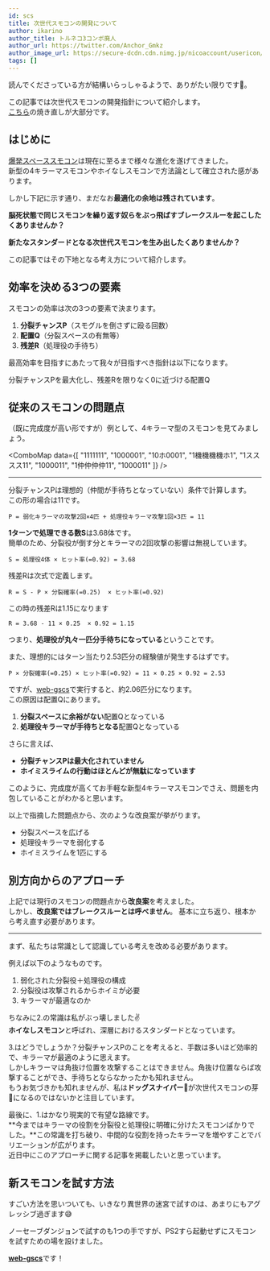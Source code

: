 ```yaml
---
id: scs
title: 次世代スモコンの開発について
author: ikarino
author_title: トルネコ3コンボ廃人
author_url: https://twitter.com/Anchor_Gmkz
author_image_url: https://secure-dcdn.cdn.nimg.jp/nicoaccount/usericon/546/5467394.jpg
tags: []
---
```




読んでくださっている方が結構いらっしゃるようで、ありがたい限りです🙏。

この記事では次世代スモコンの開発指針について紹介します。  
[こちら](http://ikarino99.blogspot.com/2014/02/blog-post_15.html)の焼き直しが大部分です。

<!--truncate-->

## はじめに
[爆発スペーススモコン](../docs/combo/explosion-space-combo.mdx)は現在に至るまで様々な進化を遂げてきました。  
新型の4キラーマスモコンやホイなしスモコンで方法論として確立された感があります。

しかし下記に示す通り、まだなお**最適化の余地は残されています**。

**脳死状態で同じスモコンを繰り返す奴らをぶっ飛ばすブレークスルーを起こしたくありませんか？**

**新たなスタンダードとなる次世代スモコンを生み出したくありませんか？**

この記事ではその下地となる考え方について紹介します。

## 効率を決める3つの要素
スモコンの効率は次の3つの要素で決まります。

1. **分裂チャンスP**（スモグルを倒さずに殴る回数）
1. **配置Q**（分裂スペースの有無等）
1. **残差R**（処理役の手待ち）

最高効率を目指すにあたって我々が目指すべき指針は以下になります。

<BasicPolicy>
分裂チャンスPを最大化し、残差Rを限りなく0に近づける配置Q
</BasicPolicy>

## 従来のスモコンの問題点
（既に完成度が高い形ですが）例として、4キラーマ型のスモコンを見てみましょう。


<ComboMap data={[
    "1111111",
    "1000001",
    "10ホ0001",
    "1機機機機ホ1",
    "1スススス11",
    "1000011",
    "1仲仲仲仲11",
    "1000011"
]} />

---

分裂チャンスPは理想的（仲間が手待ちとなっていない）条件で計算します。  
この形の場合は11です。
```
P = 弱化キラーマの攻撃2回×4匹 + 処理役キラーマ攻撃1回×3匹 = 11
```

**1ターンで処理できる数S**は3.68体です。  
簡単のため、分裂役が倒す分とキラーマの2回攻撃の影響は無視しています。
```
S = 処理役4体 × ヒット率(=0.92) = 3.68
```

残差Rは次式で定義します。
```
R = S - P × 分裂確率(=0.25)  × ヒット率(=0.92)
```

この時の残差Rは1.15になります
```
R = 3.68 - 11 × 0.25  × 0.92 = 1.15
```
つまり、**処理役が丸々一匹分手待ちになっている**ということです。

また、理想的にはターン当たり2.53匹分の経験値が発生するはずです。
```
P × 分裂確率(=0.25) × ヒット率(=0.92) = 11 × 0.25 × 0.92 = 2.53
```
ですが、[web-gscs](https://web-gscs.firebaseapp.com/run)で実行すると、約2.06匹分になります。  
この原因は配置Qにあります。

1. **分裂スペースに余裕がない**配置Qとなっている
1. **処理役キラーマが手待ちとなる**配置Qとなっている

さらに言えば、

- **分裂チャンスPは最大化されていません**
- **ホイミスライムの行動はほとんどが無駄になっています**  

このように、完成度が高くてお手軽な新型4キラーマスモコンでさえ、問題を内包していることがわかると思います。

以上で指摘した問題点から、次のような改良案が挙がります。

- 分裂スペースを広げる
- 処理役キラーマを弱化する
- ホイミスライムを1匹にする

## 別方向からのアプローチ
上記では現行のスモコンの問題点から**改良案**を考えました。  
しかし、**改良案ではブレークスルーとは呼べません**。
基本に立ち返り、根本から考え直す必要があります。

---

まず、私たちは常識として認識している考えを改める必要があります。

例えば以下のようなものです。

1. 弱化された分裂役＋処理役の構成
2. 分裂役は攻撃されるからホイミが必要
3. キラーマが最適なのか

ちなみに2.の常識は私がぶっ壊しました✌️  
**ホイなしスモコン**と呼ばれ、深層におけるスタンダードとなっています。

3.はどうでしょうか？分裂チャンスPのことを考えると、手数は多いほど効率的で、キラーマが最適のように思えます。  
しかしキラーマは角抜け位置を攻撃することはできません。角抜け位置ならば攻撃することができ、手待ちとならなかったかも知れません。  
もうお気づきかも知れませんが、私は**ドッグスナイパー**🐶が次世代スモコンの芽🌱になるのではないかと注目しています。

最後に、1.はかなり現実的で有望な路線です。  
**今まではキラーマの役割を分裂役と処理役に明確に分けたスモコンばかりでした。**この常識を打ち破り、中間的な役割を持ったキラーマを増やすことでバリエーションが広がります。  
近日中にこのアプローチに関する記事を掲載したいと思っています。

## 新スモコンを試す方法
すごい方法を思いついても、いきなり異世界の迷宮で試すのは、あまりにもアグレッシブ過ぎます😅

ノーセーブダンジョンで試すのも1つの手ですが、PS2すら起動せずにスモコンを試すための場を設けました。

[**web-gscs**](https://web-gscs.firebaseapp.com/run)です！
